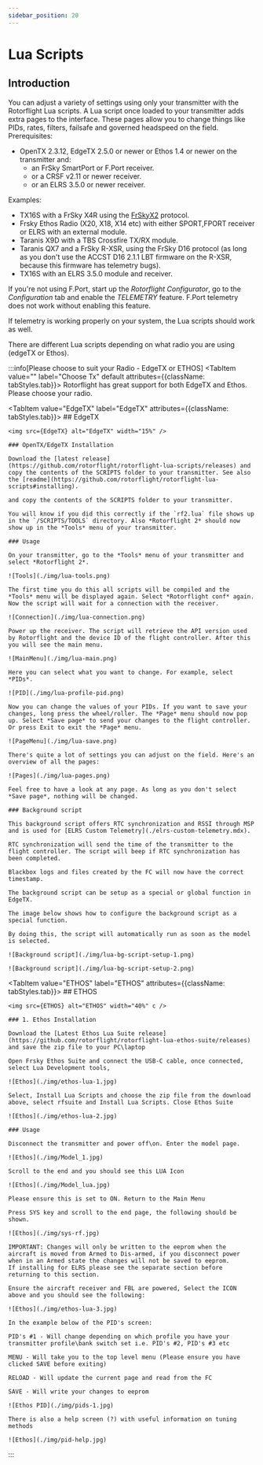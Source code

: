 ```yaml
---
sidebar_position: 20
---
```




# Lua Scripts

## Introduction

You can adjust a variety of settings using only your transmitter with the Rotorflight Lua scripts. A Lua script once loaded to your transmitter adds extra pages to the interface. These pages allow you to change things like PIDs, rates, filters, failsafe and governed headspeed on the field. Prerequisites:

* OpenTX 2.3.12, EdgeTX 2.5.0 or newer or Ethos 1.4 or newer on the transmitter and:
  * an FrSky SmartPort or F.Port receiver.
  * or a CRSF v2.11 or newer receiver.
  * or an ELRS 3.5.0 or newer receiver.

Examples:

* TX16S with a FrSky X4R using the [FrSkyX2](https://github.com/pascallanger/DIY-Multiprotocol-TX-Module/blob/master/Protocols_Details.md#frskyx2---64) protocol.
* Frsky Ethos Radio (X20, X18, X14 etc) with either SPORT,FPORT receiver or ELRS with an external module.
* Taranis X9D with a TBS Crossfire TX/RX module.
* Taranis QX7 and a FrSky R-XSR, using the FrSky D16 protocol (as long as you don't use the ACCST D16 2.1.1 LBT firmware on the R-XSR, because this firmware has telemetry bugs).
* TX16S with an ELRS 3.5.0 module and receiver.

If you're not using F.Port, start up the *Rotorflight Configurator*, go to the *Configuration* tab and enable the *TELEMETRY* feature. F.Port telemetry does not work without enabling this feature.

If telemetry is working properly on your system, the Lua scripts should work as well.

There are different Lua scripts depending on what radio you are using (edgeTX or Ethos).

:::info[Please choose to suit your Radio - EdgeTX or ETHOS]
<Tabs groupId="operating-systems">
  <TabItem value="" label="Choose Tx" default attributes={{className: tabStyles.tab}}>
    Rotorflight has great support for both EdgeTX and Ethos.  Please choose your radio.
  </TabItem>

  <TabItem value="EdgeTX" label="EdgeTX" attributes={{className: tabStyles.tab}}>
    ## EdgeTX

    <img src={EdgeTX} alt="EdgeTX" width="15%" />

    ### OpenTX/EdgeTX Installation

    Download the [latest release](https://github.com/rotorflight/rotorflight-lua-scripts/releases) and copy the contents of the SCRIPTS folder to your transmitter. See also the [readme](https://github.com/rotorflight/rotorflight-lua-scripts#installing).

    and copy the contents of the SCRIPTS folder to your transmitter.

    You will know if you did this correctly if the `rf2.lua` file shows up in the `/SCRIPTS/TOOLS` directory. Also *Rotorflight 2* should now show up in the *Tools* menu of your transmitter.

    ### Usage

    On your transmitter, go to the *Tools* menu of your transmitter and select *Rotorflight 2*.

    ![Tools](./img/lua-tools.png)

    The first time you do this all scripts will be compiled and the *Tools* menu will be displayed again. Select *Rotorflight conf* again. Now the script will wait for a connection with the receiver.

    ![Connection](./img/lua-connection.png)

    Power up the receiver. The script will retrieve the API version used by Rotorflight and the device ID of the flight controller. After this you will see the main menu.

    ![MainMenu](./img/lua-main.png)

    Here you can select what you want to change. For example, select *PIDs*.

    ![PID](./img/lua-profile-pid.png)

    Now you can change the values of your PIDs. If you want to save your changes, long press the wheel/roller. The *Page* menu should now pop up. Select *Save page* to send your changes to the flight controller. Or press Exit to exit the *Page* menu.

    ![PageMenu](./img/lua-save.png)

    There's quite a lot of settings you can adjust on the field. Here's an overview of all the pages:

    ![Pages](./img/lua-pages.png)

    Feel free to have a look at any page. As long as you don't select *Save page*, nothing will be changed.

    ### Background script

    This background script offers RTC synchronization and RSSI through MSP and is used for [ELRS Custom Telemetry](./elrs-custom-telemetry.mdx).

    RTC synchronization will send the time of the transmitter to the flight controller. The script will beep if RTC synchronization has been completed.

    Blackbox logs and files created by the FC will now have the correct timestamp.

    The background script can be setup as a special or global function in EdgeTX.

    The image below shows how to configure the background script as a special function.

    By doing this, the script will automatically run as soon as the model is selected.

    ![Background script](./img/lua-bg-script-setup-1.png)

    ![Background script](./img/lua-bg-script-setup-2.png)
  </TabItem>

  <TabItem value="ETHOS" label="ETHOS" attributes={{className: tabStyles.tab}}>
    ## ETHOS

    <img src={ETHOS} alt="ETHOS" width="40%" c />

    ### 1. Ethos Installation

    Download the [Latest Ethos Lua Suite release](https://github.com/rotorflight/rotorflight-lua-ethos-suite/releases) and save the zip file to your PC\laptop

    Open Frsky Ethos Suite and connect the USB-C cable, once connected, select Lua Development tools,

    ![Ethos](./img/ethos-lua-1.jpg)

    Select, Install Lua Scripts and choose the zip file from the download above, select rfsuite and Install Lua Scripts. Close Ethos Suite

    ![Ethos](./img/ethos-lua-2.jpg)

    ### Usage

    Disconnect the transmitter and power off\on. Enter the model page.

    ![Ethos](./img/Model_1.jpg)

    Scroll to the end and you should see this LUA Icon

    ![Ethos](./img/Model_lua.jpg)

    Please ensure this is set to ON. Return to the Main Menu

    Press SYS key and scroll to the end page, the following should be shown.

    ![Ethos](./img/sys-rf.jpg)

    IMPORTANT: Changes will only be written to the eeprom when the aircraft is moved from Armed to Dis-armed, if you disconnect power when in an Armed state the changes will not be saved to eeprom.
    If installing for ELRS please see the separate section before returning to this section.

    Ensure the aircraft receiver and FBL are powered, Select the ICON above and you should see the following:

    ![Ethos](./img/ethos-lua-3.jpg)

    In the example below of the PID's screen:

    PID's #1 - Will change depending on which profile you have your transmitter profile\bank switch set i.e. PID's #2, PID's #3 etc

    MENU - Will take you to the top level menu (Please ensure you have clicked SAVE before exiting)

    RELOAD - Will update the current page and read from the FC

    SAVE - Will write your changes to eeprom

    ![Ethos PID](./img/pids-1.jpg)

    There is also a help screen (?) with useful information on tuning methods

    ![Ethos](./img/pid-help.jpg)
  </TabItem>
</Tabs>
:::
